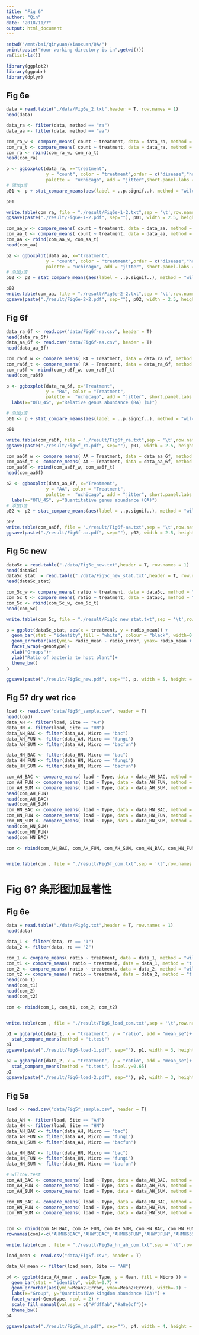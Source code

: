 ```yaml
---
title: "Fig 6"
author: "Qin"
date: "2018/11/7"
output: html_document
---
```


```r
setwd("/mnt/bai/qinyuan/xiaoxuan/QA/")
print(paste("Your working directory is in",getwd()))
rm(list=ls()) 

library(ggplot2)
library(ggpubr)
library(dplyr)
```



## Fig 6e

```r
data = read.table("./data/Fig6e_2.txt",header = T, row.names = 1)
head(data)

data_ra <- filter(data, method == "ra")
data_aa <- filter(data, method == "aa")
```

```r
com_ra_w <- compare_means( count ~ treatment, data = data_ra, method = "wilcox.test", paired=FALSE)
com_ra_t <- compare_means( count ~ treatment, data = data_ra, method = "t.test", paired=FALSE)
com_ra <- rbind(com_ra_w, com_ra_t)
head(com_ra)

p <- ggboxplot(data_ra, x="treatment",
               y = "count", color = "treatment",order = c("disease","health"),
               palette =  "uchicago", add = "jitter",short.panel.labs = FALSE)
# 添加p值
p01 <- p + stat_compare_means(aes(label = ..p.signif..), method = "wilcox.test",label.x = 1.5)

p01

write.table(com_ra, file = "./result/Fig6e-1-2.txt",sep = '\t',row.names = T)
ggsave(paste("./result/Fig6e-1-2.pdf", sep=""), p01, width = 2.5, height = 8)
```

```r
com_aa_w <- compare_means( count ~ treatment, data = data_aa, method = "wilcox.test", paired=FALSE)
com_aa_t <- compare_means( count ~ treatment, data = data_aa, method = "t.test", paired=FALSE)
com_aa <- rbind(com_aa_w, com_aa_t)
head(com_aa)

p2 <- ggboxplot(data_aa, x="treatment",
               y = "count", color = "treatment",order = c("disease","health"),
               palette = "uchicago", add = "jitter", short.panel.labs = FALSE)
# 添加p值
p02 <- p2 + stat_compare_means(aes(label = ..p.signif..), method = "wilcox.test",label.x = 1.5)

p02
write.table(com_aa, file = "./result/Fig6e-2-2.txt",sep = '\t',row.names = T)
ggsave(paste("./result/Fig6e-2-2.pdf", sep=""), p02, width = 2.5, height = 8)
```

## Fig 6f



```r
data_ra_6f <- read.csv("data/Fig6f-ra.csv", header = T)
head(data_ra_6f)
data_aa_6f <- read.csv("data/Fig6f-aa.csv", header = T)
head(data_aa_6f)
```

```r
com_ra6f_w <- compare_means( RA ~ Treatment, data = data_ra_6f, method = "wilcox.test", paired=FALSE)
com_ra6f_t <- compare_means( RA ~ Treatment, data = data_ra_6f, method = "t.test", paired=FALSE)
com_ra6f <- rbind(com_ra6f_w, com_ra6f_t)
head(com_ra6f)

p <- ggboxplot(data_ra_6f, x="Treatment",
               y = "RA", color = "Treatment",
               palette =  "uchicago", add = "jitter", short.panel.labs = FALSE) +
  labs(x="OTU_45", y="Relative genus abundance (RA) (‰)")

# 添加p值
p01 <- p + stat_compare_means(aes(label = ..p.signif..), method = "wilcox.test",label.x = 1.5)

p01

write.table(com_ra6f, file = "./result/Fig6f_ra.txt",sep = '\t',row.names = T)
ggsave(paste("./result/Fig6f_ra.pdf", sep=""), p01, width = 2.5, height = 8)
```


```r
com_aa6f_w <- compare_means( AA ~ Treatment, data = data_aa_6f, method = "wilcox.test", paired=FALSE)
com_aa6f_t <- compare_means( AA ~ Treatment, data = data_aa_6f, method = "t.test", paired=FALSE)
com_aa6f <- rbind(com_aa6f_w, com_aa6f_t)
head(com_aa6f)

p2 <- ggboxplot(data_aa_6f, x="Treatment",
               y = "AA", color = "Treatment",
               palette =  "uchicago", add = "jitter", short.panel.labs = FALSE) +
  labs(x="OTU_45", y="Quantitative genus abundance (QA)")
# 添加p值
p02 <- p2 + stat_compare_means(aes(label = ..p.signif..), method = "wilcox.test",label.x = 1.5)

p02
write.table(com_aa6f, file = "./result/Fig6f-aa.txt",sep = '\t',row.names = T)
ggsave(paste("./result/Fig6f-aa.pdf", sep=""), p02, width = 2.5, height = 8)
```


## Fig 5c new
```r
data5c = read.table("./data/Fig5c_new.txt",header = T, row.names = 1)
head(data5c)
data5c_stat  = read.table("./data/Fig5c_new_stat.txt",header = T, row.names = 1)
head(data5c_stat)
```
```r
com_5c_w <- compare_means( ratio ~ treatment, data = data5c, method = "wilcox.test", paired=FALSE,  group.by = "genotype")
com_5c_t <- compare_means( ratio ~ treatment, data = data5c, method = "t.test", paired=FALSE,  group.by = "genotype")
com_5c <- rbind(com_5c_w, com_5c_t)
head(com_5c)

write.table(com_5c, file = "./result/Fig5c_new_stat.txt",sep = '\t',row.names = T)
```


```r
p = ggplot(data5c_stat, aes(x = treatment, y = radio_mean)) + 
  geom_bar(stat = "identity",fill = "white", colour = "black", width=0.7, na.rm = TRUE)+ 
  geom_errorbar(aes(ymin= radio_mean - radio_error, ymax= radio_mean + radio_error), width=.1) + 
  facet_wrap(~genotype)+
  xlab("Groups")+
  ylab("Ratio of bacteria to host plant")+
  theme_bw()
p

ggsave(paste("./result/Fig5c_new.pdf", sep=""), p, width = 5, height = 8)
```


## Fig 5? dry wet rice


```r
load <- read.csv("data/Fig5f_sample.csv", header = T)
head(load)
data_AH <- filter(load, Site == "AH")
data_HN <- filter(load, Site == "HN")
data_AH_BAC <- filter(data_AH, Micro == "bac")
data_AH_FUN <- filter(data_AH, Micro == "fungi")
data_AH_SUM <- filter(data_AH, Micro == "bacfun")

data_HN_BAC <- filter(data_HN, Micro == "bac")
data_HN_FUN <- filter(data_HN, Micro == "fungi")
data_HN_SUM <- filter(data_HN, Micro == "bacfun")
```

```r
com_AH_BAC <- compare_means( load ~ Type, data = data_AH_BAC, method = "wilcox.test", paired=FALSE,  group.by = "Genotype")
com_AH_FUN <- compare_means( load ~ Type, data = data_AH_FUN, method = "wilcox.test", paired=FALSE,  group.by = "Genotype")
com_AH_SUM <- compare_means( load ~ Type, data = data_AH_SUM, method = "wilcox.test", paired=FALSE,  group.by = "Genotype")
head(com_AH_FUN)
head(com_AH_BAC)
head(com_AH_SUM)
com_HN_BAC <- compare_means( load ~ Type, data = data_HN_BAC, method = "wilcox.test", paired=FALSE,  group.by = "Genotype")
com_HN_FUN <- compare_means( load ~ Type, data = data_HN_FUN, method = "wilcox.test", paired=FALSE,  group.by = "Genotype")
com_HN_SUM <- compare_means( load ~ Type, data = data_HN_SUM, method = "wilcox.test", paired=FALSE,  group.by = "Genotype")
head(com_HN_SUM)
head(com_HN_FUN)
head(com_HN_BAC)

com <- rbind(com_AH_BAC, com_AH_FUN, com_AH_SUM, com_HN_BAC, com_HN_FUN, com_HN_SUM)


write.table(com , file = "./result/Fig5f_com.txt",sep = '\t',row.names = T)

```


# Fig 6? 条形图加显著性


## Fig 6e

```r
data = read.table("./data/Fig6g.txt",header = T, row.names = 1)
head(data)

data_1 <- filter(data, re == "1")
data_2 <- filter(data, re == "2")
```

```r
com_1 <- compare_means( ratio ~ treatment, data = data_1, method = "wilcox.test", paired=FALSE)
com_t1 <- compare_means( ratio ~ treatment, data = data_1, method = "t.test", paired=FALSE)
com_2 <- compare_means( ratio ~ treatment, data = data_2, method = "wilcox.test", paired=FALSE)
com_t2 <- compare_means( ratio ~ treatment, data = data_2, method = "t.test", paired=FALSE)
head(com_1)
head(com_t1)
head(com_2)
head(com_t2)

com <- rbind(com_1, com_t1, com_2, com_t2)


write.table(com , file = "./result/Fig6_load_com.txt",sep = '\t',row.names = T)
```

```r
p1 = ggbarplot(data_1, x = "treatment", y = "ratio", add = "mean_se")+
  stat_compare_means(method = "t.test")  
p1
ggsave(paste("./result/Fig6-load-1.pdf", sep=""), p1, width = 3, height = 6)
```


```r
p2 = ggbarplot(data_2, x = "treatment", y = "ratio", add = "mean_se")+
  stat_compare_means(method = "t.test", label.y=0.65)  
p2
ggsave(paste("./result/Fig6-load-2.pdf", sep=""), p2, width = 3, height = 6)
```

## Fig 5a

```r
load <- read.csv("data/Fig5f_sample.csv", header = T)

data_AH <- filter(load, Site == "AH")
data_HN <- filter(load, Site == "HN")
data_AH_BAC <- filter(data_AH, Micro == "bac")
data_AH_FUN <- filter(data_AH, Micro == "fungi")
data_AH_SUM <- filter(data_AH, Micro == "bacfun")

data_HN_BAC <- filter(data_HN, Micro == "bac")
data_HN_FUN <- filter(data_HN, Micro == "fungi")
data_HN_SUM <- filter(data_HN, Micro == "bacfun")
```


```r
# wilcox.test
com_AH_BAC <- compare_means( load ~ Type, data = data_AH_BAC, method = "wilcox.test", paired=FALSE,  group.by = "Genotype")
com_AH_FUN <- compare_means( load ~ Type, data = data_AH_FUN, method = "wilcox.test", paired=FALSE,  group.by = "Genotype")
com_AH_SUM <- compare_means( load ~ Type, data = data_AH_SUM, method = "wilcox.test", paired=FALSE,  group.by = "Genotype")

com_HN_BAC <- compare_means( load ~ Type, data = data_HN_BAC, method = "wilcox.test", paired=FALSE,  group.by = "Genotype")
com_HN_FUN <- compare_means( load ~ Type, data = data_HN_FUN, method = "wilcox.test", paired=FALSE,  group.by = "Genotype")
com_HN_SUM <- compare_means( load ~ Type, data = data_HN_SUM, method = "wilcox.test", paired=FALSE,  group.by = "Genotype")


com <- rbind(com_AH_BAC, com_AH_FUN, com_AH_SUM, com_HN_BAC, com_HN_FUN, com_HN_SUM)
rownames(com)<-c("AHMH63BAC","AHWYJBAC","AHMH63FUN","AHWYJFUN","AHMH63SUM","AHWYJSUM","HNMH63BAC","HNWYJBAC","HNMH63FUN","HNWYJFUN","HNMH63SUM","HNWYJSUM")

write.table(com , file = "./result/Fig5a_hn_ah_com.txt",sep = '\t',row.names = T)

```


```r
load_mean <- read.csv("data/Fig5f.csv", header = T)

data_AH_mean <- filter(load_mean, Site == "AH")

p4 <- ggplot(data_AH_mean , aes(x= Type, y = Mean, fill = Micro )) + 
  geom_bar(stat = "identity", width=0.7) + 
  geom_errorbar(aes(ymin=Mean2-Error, ymax=Mean2+Error), width=.1) +
  labs(x="Group", y="Quantitative kingdom abundance (QA)") +
  facet_wrap(~Genotype, ncol = 2) +
  scale_fill_manual(values = c("#fdffab","#a8e6cf"))+
  theme_bw()
p4

ggsave(paste("./result/Fig5A_ah.pdf", sep=""), p4, width = 4, height = 3)

```





